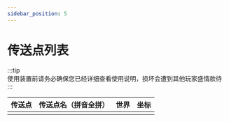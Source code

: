 ```yaml
---
sidebar_position: 5
---
```


# 传送点列表

:::tip  
使用装置前请务必确保您已经详细查看使用说明，损坏会遭到其他玩家盛情款待
:::

|      传送点       |     传送点名（拼音全拼）     |  世界  | 坐标 |
| :---------------: | :--------------------------: | :----: | :--: |
|||||

